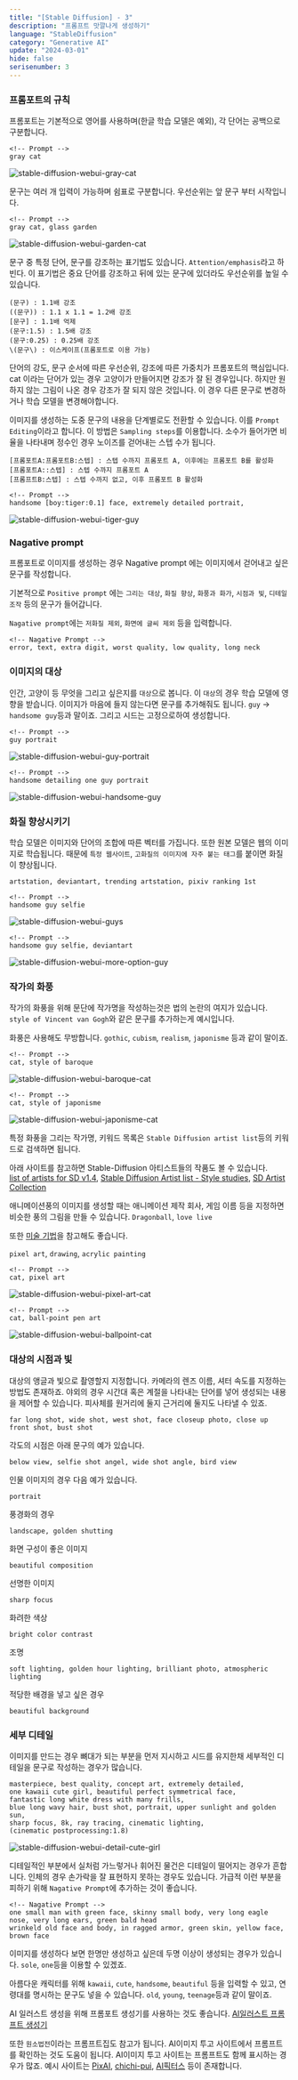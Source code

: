 ```yaml
---
title: "[Stable Diffusion] - 3"
description: "프롬프트 맛깔나게 생성하기"
language: "StableDiffusion"
category: "Generative AI"
update: "2024-03-01"
hide: false
serisenumber: 3
---
```


### 프롬포트의 규칙
프롬포트는 기본적으로 영어를 사용하며(한글 학습 모델은 예외), 각 단어는 공백으로 구분합니다.

```text
<!-- Prompt -->
gray cat
```

![stable-diffusion-webui-gray-cat](/snippets/stableDiffusion/section3/gray-cat.png)

문구는 여러 개 입력이 가능하며 쉼표로 구분합니다. 우선순위는 앞 문구 부터 시작입니다.

```text
<!-- Prompt -->
gray cat, glass garden
```

![stable-diffusion-webui-garden-cat](/snippets/stableDiffusion/section3/garden-cat.png)

문구 중 특정 단어, 문구를 강조하는 표기법도 있습니다. `Attention/emphasis`라고 하빈다. 이 표기법은 중요 단어를 강조하고 뒤에 있는 문구에 있더라도 우선순위를 높일 수 있습니다.

```text
(문구) : 1.1배 강조
((문구)) : 1.1 x 1.1 = 1.2배 강조
[문구] : 1.1배 억제
(문구:1.5) : 1.5배 강조
(문구:0.25) : 0.25배 강조
\(문구\) : 이스케이프(프롬포트로 이용 가능)
```
단어의 강도, 문구 순서에 따른 우선순위, 강조에 따른 가중치가 프롬포트의 핵심입니다. cat 이라는 단어가 있는 경우 고양이가 만들어지면 강조가 잘 된 경우입니다. 하지만 원하지 않는 그림이 나온 경우 강조가 잘 되지 않은 것입니다. 이 경우 다른 문구로 변경하거나 학습 모델을 변경해야합니다.

이미지를 생성하는 도중 문구의 내용을 단계별로도 전환할 수 있습니다. 이를 `Prompt Editing`이라고 합니다. 이 방법은 `Sampling steps`를 이용합니다. 소수가 들어가면 비율을 나타내며 정수인 경우 노이즈를 걷어내는 스텝 수가 됩니다.

```text
[프롬포트A:프롬포트B:스텝] : 스텝 수까지 프롬포트 A, 이후에는 프롬포트 B를 활성화
[프롬포트A::스텝] : 스텝 수까지 프롬포트 A
[프롬프트B:스텝] : 스텝 수까지 없고, 이후 프롬포트 B 활성화
```

```text
<!-- Prompt -->
handsome [boy:tiger:0.1] face, extremely detailed portrait,
```

![stable-diffusion-webui-tiger-guy](/snippets/stableDiffusion/section3/tiger-guy.png)

### Nagative prompt
프롬포트로 이미지를 생성하는 경우 Nagative prompt 에는 이미지에서 걷어내고 싶은 문구를 작성합니다.

기본적으로 `Positive prompt` 에는 `그리는 대상`, `화질 향상`, `화풍과 화가`, `시점과 빛`, `디테일 조작` 등의 문구가 들어갑니다.

`Nagative prompt`에는 `저화질 제외`, `화면에 글씨 제외` 등을 입력합니다.

```text
<!-- Nagative Prompt -->
error, text, extra digit, worst quality, low quality, long neck
```

### 이미지의 대상
인간, 고양이 등 무엇을 그리고 싶은지를 `대상`으로 봅니다. 이 `대상`의 경우 학습 모델에 영향을 받습니다. 이미지가 마음에 들지 않는다면 문구를 추가해줘도 됩니다. `guy` -> `handsome guy`등과 말이죠. 그리고 시드는 고정으로하여 생성합니다.

```text
<!-- Prompt -->
guy portrait
```

![stable-diffusion-webui-guy-portrait](/snippets/stableDiffusion/section3/nomal-guy.png)

```text
<!-- Prompt -->
handsome detailing one guy portrait
```

![stable-diffusion-webui-handsome-guy](/snippets/stableDiffusion/section3/handsome-guy.png)

### 화질 향상시키기
학습 모델은 이미지와 단어의 조합에 따른 벡터를 가집니다. 또한 원본 모델은 웹의 이미지로 학습됩니다. 때문에 `특정 웹사이트`, `고화질의 이미지에 자주 붙는 태그`를 붙이면 화질이 향상됩니다.

```text
artstation, deviantart, trending artstation, pixiv ranking 1st
```

```text
<!-- Prompt -->
handsome guy selfie
```

![stable-diffusion-webui-guys](/snippets/stableDiffusion/section3/guys.png)

```text
<!-- Prompt -->
handsome guy selfie, deviantart
```

![stable-diffusion-webui-more-option-guy](/snippets/stableDiffusion/section3/more-option-guy.png)

### 작가의 화풍

작가의 화풍을 위해 문단에 작가명을 작성하는것은 법의 논란의 여지가 있습니다. `style of Vincent van Gogh`와 같은 문구를 추가하는게 예시입니다.

화풍은 사용해도 무방합니다. `gothic`, `cubism`, `realism`, `japonisme` 등과 같이 말이죠.

```text
<!-- Prompt -->
cat, style of baroque
```

![stable-diffusion-webui-baroque-cat](/snippets/stableDiffusion/section3/baroque-cat.png)

```text
<!-- Prompt -->
cat, style of japonisme
```

![stable-diffusion-webui-japonisme-cat](/snippets/stableDiffusion/section3/japonisme-cat.png)

특정 화풍을 그리는 작가명, 키워드 목록은 `Stable Diffusion artist list`등의 키워드로 검색하면 됩니다.

아래 사이트를 참고하면 Stable-Diffusion 아티스트들의 작품도 볼 수 있습니다.  
[list of artists for SD v1.4](https://rentry.org/artists_sd-v1-4), [Stable Diffusion Artist list - Style studies](https://stablediffusion.fr/artists), [SD Artist Collection](https://sgreens.notion.site/sgreens/4ca6f4e229e24da6845b6d49e6b08ae7)

애니메이션풍의 이미지를 생성할 때는 애니메이션 제작 회사, 게임 이름 등을 지정하면 비슷한 풍의 그림을 만들 수 있습니다. `Dragonball`, `love live` 

또한 [미술 기법](https://ko.wikipedia.org/wiki/%EB%B6%84%EB%A5%98:%EB%AF%B8%EC%88%A0_%EA%B8%B0%EB%B2%95)을 참고해도 좋습니다.

`pixel art`, `drawing`, `acrylic painting`

```text
<!-- Prompt -->
cat, pixel art
```

![stable-diffusion-webui-pixel-art-cat](/snippets/stableDiffusion/section3/pixel-art-cat.png)

```text
<!-- Prompt -->
cat, ball-point pen art
```

![stable-diffusion-webui-ballpoint-cat](/snippets/stableDiffusion/section3/ballpoint-cat.png)

### 대상의 시점과 빛
대상의 앵글과 빛으로 촬영할지 지정합니다. 카메라의 렌즈 이름, 셔터 속도를 지정하는 방법도 존재하죠. 야외의 경우 시간대 혹은 계절을 나타내는 단어를 넣어 생성되는 내용을 제어할 수 있습니다. 피사체를 원거리에 둘지 근거리에 둘지도 나타낼 수 있죠.

```text
far long shot, wide shot, west shot, face closeup photo, close up front shot, bust shot
```

각도의 시점은 아래 문구의 예가 있습니다.

```text
below view, selfie shot angel, wide shot angle, bird view
```

인물 이미지의 경우 다음 예가 있습니다.

```text
portrait
```

풍경화의 경우

```text
landscape, golden shutting
```

화면 구성이 좋은 이미지

```text
beautiful composition
```

선명한 이미지

```text
sharp focus
```

화려한 색상

```text
bright color contrast
```

조명

```text
soft lighting, golden hour lighting, brilliant photo, atmospheric lighting
```

적당한 배경을 넣고 싶은 경우

```text
beautiful background
```

### 세부 디테일
이미지를 만드는 경우 뼈대가 되는 부분을 먼저 지시하고 시드를 유지한채 세부적인 디테일을 문구로 작성하는 경우가 많습니다.

```text
masterpiece, best quality, concept art, extremely detailed, 
one kawaii cute girl, beautiful perfect symmetrical face, 
fantastic long white dress with many frills,
blue long wavy hair, bust shot, portrait, upper sunlight and golden sun,
sharp focus, 8k, ray tracing, cinematic lighting,
(cinematic postprocessing:1.8)
```

![stable-diffusion-webui-detail-cute-girl](/snippets/stableDiffusion/section3/detail-cute-girl.png)

디테일적인 부분에서 실처럼 가느렇거나 휘어진 물건은 디테일이 떨어지는 경우가 흔합니다. 인체의 경우 손가락을 잘 표현하지 못하는 경우도 있습니다. 가급적 이런 부분을 피하기 위해 `Nagative Prompt`에 추가하는 것이 좋습니다.

```text
<!-- Nagative Prompt -->
one small man with green face, skinny small body, very long eagle nose, very long ears, green bald head
wrinkeld old face and body, in ragged armor, green skin, yellow face, brown face
```

이미지를 생성하다 보면 한명만 생성하고 싶은데 두명 이상이 생성되는 경우가 있습니다.  `sole`, `one`등을 이용할 수 있겠죠.  

아름다운 캐릭터를 위해 `kawaii`, `cute`, `handsome`, `beautiful` 등을 입력할 수 있고, 연령대를 명시하는 문구도 넣을 수 있습니다. `old`, `young`, `teenage`등과 같이 말이죠.

AI 일러스트 생성을 위해 프롬포트 생성기를 사용하는 것도 좋습니다. [ AI일러스트 프롬프트 생성기](https://programming-school-advance-com/ai-image-generation)

또한 `원소법전`이라는 프롬프트집도 참고가 됩니다. AI이미지 투고 사이트에서 프롬프트를 확인하는 것도 도움이 됩니다. AI이미지 투고 사이트는 프롬프트도 함께 표시하는 경우가 많죠. 예시 사이트는 [PixAI](https://pixai.art), [chichi-pui](https://www.chichi-pui.com), [AI픽터스](https://www.aipictors.com) 등이 존재합니다.

